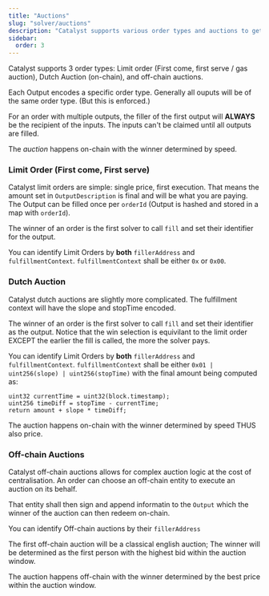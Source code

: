 ```yaml
---
title: "Auctions"
slug: "solver/auctions"
description: "Catalyst supports various order types and auctions to get the best price for users. Solvers compete in these auctions through various means."
sidebar:
  order: 3
---
```


Catalyst supports 3 order types: Limit order (First come, first serve / gas auction), Dutch Auction (on-chain), and off-chain auctions.

Each Output encodes a specific order type. Generally all ouputs will be of the same order type. (But this is enforced.)

For an order with multiple outputs, the filler of the first output will **ALWAYS** be the recipient of the inputs. The inputs can't be claimed until all outputs are filled.

The _auction_ happens on-chain with the winner determined by speed.

### Limit Order (First come, First serve)

Catalyst limit orders are simple: single price, first execution. That means the amount set in `OutputDescription` is final and will be what you are paying. The Output can be filled once per `orderId` (Output is hashed and stored in a map with `orderId`).

The winner of an order is the first solver to call `fill` and set their identifier for the output.

You can identify Limit Orders by **both** `fillerAddress` and `fulfillmentContext`. `fulfillmentContext` shall be either `0x` or `0x00`.

### Dutch Auction

Catalyst dutch auctions are slightly more complicated. The fulfillment context will have the slope and stopTime encoded.

The winner of an order is the first solver to call `fill` and set their identifier as the output. Notice that the win selection is equivilant to the limit order EXCEPT the earlier the fill is called, the more the solver pays.

You can identify Limit Orders by **both** `fillerAddress` and `fulfillmentContext`. `fulfillmentContext` shall be either `0x01 | uint256(slope) | uint256(stopTime)` with the final amount being computed as: 

```solidity
uint32 currentTime = uint32(block.timestamp);
uint256 timeDiff = stopTime - currentTime;
return amount + slope * timeDiff;
```

The auction happens on-chain with the winner determined by speed THUS also price.

### Off-chain Auctions

Catalyst off-chain auctions allows for complex auction logic at the cost of centralisation. An order can choose an off-chain entity to execute an auction on its behalf.

That entity shall then sign and append informatin to the `Output` which the winner of the auction can then redeem on-chain.

You can identify Off-chain auctions by their `fillerAddress`

The first off-chain auction will be a classical english auction; The winner will be determined as the first person with the highest bid within the auction window.

The auction happens off-chain with the winner determined by the best price within the auction window.
